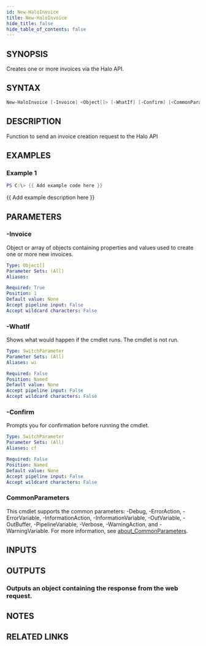 ```yaml
---
id: New-HaloInvoice
title: New-HaloInvoice
hide_title: false
hide_table_of_contents: false
---
```


## SYNOPSIS

Creates one or more invoices via the Halo API.

## SYNTAX

```powershell
New-HaloInvoice [-Invoice] <Object[]> [-WhatIf] [-Confirm] [<CommonParameters>]
```

## DESCRIPTION

Function to send an invoice creation request to the Halo API

## EXAMPLES

### Example 1

```powershell
PS C:\> {{ Add example code here }}
```

{{ Add example description here }}

## PARAMETERS

### -Invoice

Object or array of objects containing properties and values used to create one or more new invoices.

```yaml
Type: Object[]
Parameter Sets: (All)
Aliases:

Required: True
Position: 1
Default value: None
Accept pipeline input: False
Accept wildcard characters: False
```

### -WhatIf

Shows what would happen if the cmdlet runs.
The cmdlet is not run.

```yaml
Type: SwitchParameter
Parameter Sets: (All)
Aliases: wi

Required: False
Position: Named
Default value: None
Accept pipeline input: False
Accept wildcard characters: False
```

### -Confirm

Prompts you for confirmation before running the cmdlet.

```yaml
Type: SwitchParameter
Parameter Sets: (All)
Aliases: cf

Required: False
Position: Named
Default value: None
Accept pipeline input: False
Accept wildcard characters: False
```

### CommonParameters

This cmdlet supports the common parameters: -Debug, -ErrorAction, -ErrorVariable, -InformationAction, -InformationVariable, -OutVariable, -OutBuffer, -PipelineVariable, -Verbose, -WarningAction, and -WarningVariable. For more information, see [about_CommonParameters](http://go.microsoft.com/fwlink/?LinkID=113216).

## INPUTS

## OUTPUTS

### Outputs an object containing the response from the web request.

## NOTES

## RELATED LINKS
